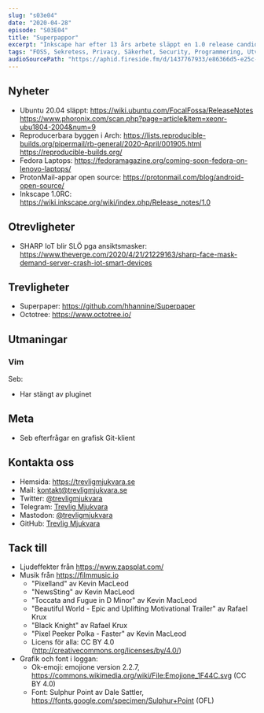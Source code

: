 ```yaml
---
slug: "s03e04"
date: "2020-04-28"
episode: "S03E04"
title: "Superpappor"
excerpt: "Inkscape har efter 13 års arbete släppt en 1.0 release candidate och vi snackar om den nya versionen av Ubuntu. Fedora i laptops, Proton Mail går full open source på rekordtid och Alex förklarar hur reproducerbara byggen fungerar i Arch. Vi har som alltid ett par goa tips till våra lyssnare och avslutar med att diskutera hur vi känner för Vim efter vår testperiod är över."
tags: "FOSS, Sekretess, Privacy, Säkerhet, Security, Programmering, Utveckling, RaspberryPi, PinePhone, Technology, Linux, Open Source, Ubuntu, Arch, Fedora, ProtonMail, Inkscape, IoT, Internet of things, Superpaper, Octotree, Vim, git"
audioSourcePath: "https://aphid.fireside.fm/d/1437767933/e86366d5-e25c-4aab-9a13-33b7144ac160/eb484cd2-1db9-42d4-b764-aa500da6c933.mp3"
---
```


## Nyheter
- Ubuntu 20.04 släppt: https://wiki.ubuntu.com/FocalFossa/ReleaseNotes https://www.phoronix.com/scan.php?page=article&item=xeonr-ubu1804-2004&num=9
- Reproducerbara byggen i Arch:  https://lists.reproducible-builds.org/pipermail/rb-general/2020-April/001905.html https://reproducible-builds.org/
- Fedora Laptops: https://fedoramagazine.org/coming-soon-fedora-on-lenovo-laptops/
- ProtonMail-appar open source: https://protonmail.com/blog/android-open-source/
- Inkscape 1.0RC: https://wiki.inkscape.org/wiki/index.php/Release_notes/1.0

## Otrevligheter
- SHARP IoT blir SLÖ pga ansiktsmasker: https://www.theverge.com/2020/4/21/21229163/sharp-face-mask-demand-server-crash-iot-smart-devices

## Trevligheter
- Superpaper: https://github.com/hhannine/Superpaper
- Octotree: https://www.octotree.io/

## Utmaningar
### Vim
Seb:
- Har stängt av pluginet

## Meta
- Seb efterfrågar en grafisk Git-klient

## Kontakta oss
- Hemsida: https://trevligmjukvara.se
- Mail: kontakt@trevligmjukvara.se
- Twitter: [@trevligmjukvara](https://twitter.com/trevligmjukvara)
- Telegram: [Trevlig Mjukvara](https://t.me/trevligmjukvara)
- Mastodon: [@trevligmjukvara](https://mastodon.linuxkompis.se/@trevligmjukvara)
- GitHub: [Trevlig Mjukvara](https://github.com/trevligmjukvara)

## Tack till

- Ljudeffekter från https://www.zapsplat.com/
- Musik från https://filmmusic.io
  - "Pixelland" av Kevin MacLeod
  - "NewsSting" av Kevin MacLeod
  - "Toccata and Fugue in D Minor" av Kevin MacLeod
  - "Beautiful World - Epic and Uplifting Motivational Trailer" av Rafael Krux
  - "Black Knight" av Rafael Krux
  - "Pixel Peeker Polka - Faster" av Kevin MacLeod
  - Licens för alla: CC BY 4.0 (http://creativecommons.org/licenses/by/4.0/)
- Grafik och font i loggan:
  - Ok-emoji: emojione version 2.2.7, https://commons.wikimedia.org/wiki/File:Emojione_1F44C.svg (CC BY 4.0)
  - Font: Sulphur Point av Dale Sattler, https://fonts.google.com/specimen/Sulphur+Point (OFL)
